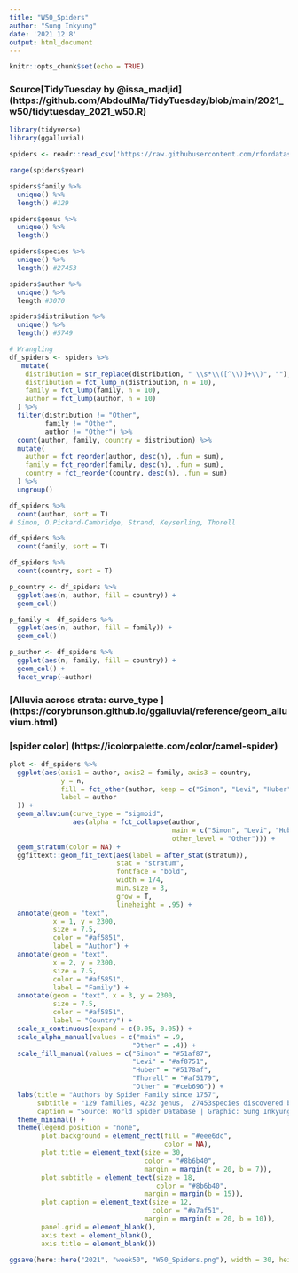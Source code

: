 ```yaml
---
title: "W50_Spiders"
author: "Sung Inkyung"
date: '2021 12 8'
output: html_document
---
```


```r
knitr::opts_chunk$set(echo = TRUE)
```
### Source[TidyTuesday by @issa_madjid] (https://github.com/AbdoulMa/TidyTuesday/blob/main/2021_w50/tidytuesday_2021_w50.R)
```r
library(tidyverse)
library(ggalluvial)
```


```r
spiders <- readr::read_csv('https://raw.githubusercontent.com/rfordatascience/tidytuesday/master/data/2021/2021-12-07/spiders.csv')

range(spiders$year) 

spiders$family %>% 
  unique() %>% 
  length() #129

spiders$genus %>% 
  unique() %>% 
  length()

spiders$species %>% 
  unique() %>% 
  length() #27453

spiders$author %>% 
  unique() %>% 
  length #3070

spiders$distribution %>% 
  unique() %>% 
  length() #5749

```


```r
# Wrangling
df_spiders <- spiders %>% 
   mutate(
    distribution = str_replace(distribution, " \\s*\\([^\\)]+\\)", ""),
    distribution = fct_lump_n(distribution, n = 10),
    family = fct_lump(family, n = 10),
    author = fct_lump(author, n = 10)
  ) %>% 
  filter(distribution != "Other", 
         family != "Other", 
         author != "Other") %>% 
  count(author, family, country = distribution) %>% 
  mutate(
    author = fct_reorder(author, desc(n), .fun = sum),
    family = fct_reorder(family, desc(n), .fun = sum),
    country = fct_reorder(country, desc(n), .fun = sum)
  ) %>% 
  ungroup()

df_spiders %>% 
  count(author, sort = T)
# Simon, O.Pickard-Cambridge, Strand, Keyserling, Thorell

df_spiders %>% 
  count(family, sort = T)

df_spiders %>% 
  count(country, sort = T)

p_country <- df_spiders %>% 
  ggplot(aes(n, author, fill = country)) +
  geom_col()

p_family <- df_spiders %>% 
  ggplot(aes(n, author, fill = family)) +
  geom_col()

p_author <- df_spiders %>% 
  ggplot(aes(n, family, fill = country)) +
  geom_col() +
  facet_wrap(~author)
```
### [Alluvia across strata: curve_type ] (https://corybrunson.github.io/ggalluvial/reference/geom_alluvium.html)
### [spider color] (https://icolorpalette.com/color/camel-spider)
```r
plot <- df_spiders %>% 
  ggplot(aes(axis1 = author, axis2 = family, axis3 = country,
             y = n,
             fill = fct_other(author, keep = c("Simon", "Levi", "Huber", "Thorell")),
             label = author
  )) + 
  geom_alluvium(curve_type = "sigmoid",
                aes(alpha = fct_collapse(author, 
                                         main = c("Simon", "Levi", "Huber", "Thorell"), 
                                         other_level = "Other"))) + 
  geom_stratum(color = NA) + 
  ggfittext::geom_fit_text(aes(label = after_stat(stratum)), 
                           stat = "stratum", 
                           fontface = "bold",
                           width = 1/4, 
                           min.size = 3, 
                           grow = T, 
                           lineheight = .95) +
  annotate(geom = "text", 
           x = 1, y = 2300, 
           size = 7.5, 
           color = "#af5851",
           label = "Author") + 
  annotate(geom = "text", 
           x = 2, y = 2300, 
           size = 7.5, 
           color = "#af5851",
           label = "Family") +
  annotate(geom = "text", x = 3, y = 2300, 
           size = 7.5, 
           color = "#af5851",
           label = "Country") +
  scale_x_continuous(expand = c(0.05, 0.05)) +
  scale_alpha_manual(values = c("main" = .9,
                               "Other" = .4)) +
  scale_fill_manual(values = c("Simon" = "#51af87",
                               "Levi" = "#af8751",
                               "Huber" = "#5178af",
                               "Thorell" = "#af5179",
                               "Other" = "#ceb696")) +
  labs(title = "Authors by Spider Family since 1757",
       subtitle = "129 families, 4232 genus,  27453species discovered by 3070 authors\nIllustrated below top 10 authors, families along with countries are sorted",
       caption = "Source: World Spider Database | Graphic: Sung Inkyung") +
  theme_minimal() +
  theme(legend.position = "none",
        plot.background = element_rect(fill = "#eee6dc",
                                       color = NA),
        plot.title = element_text(size = 30,
                                  color = "#8b6b40",
                                  margin = margin(t = 20, b = 7)),
        plot.subtitle = element_text(size = 18,
                                     color = "#8b6b40",
                                  margin = margin(b = 15)),
        plot.caption = element_text(size = 12,
                                    color = "#a7af51",
                                  margin = margin(t = 20, b = 10)),
        panel.grid = element_blank(),
        axis.text = element_blank(),
        axis.title = element_blank())

ggsave(here::here("2021", "week50", "W50_Spiders.png"), width = 30, height = 26, units = "cm")
  
```
